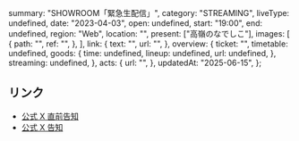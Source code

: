   summary: "SHOWROOM「緊急生配信」",
  category: "STREAMING",
  liveType: undefined,
  date: "2023-04-03",
  open: undefined,
  start: "19:00",
  end: undefined,
  region: "Web",
  location: "",
  present: ["高嶺のなでしこ"],
  images: [
    {
      path: "",
      ref: "",
    },
  ],
  link: {
    text: "",
    url: "",
  },
  overview: {
    ticket: "",
    timetable: undefined,
    goods: {
      time: undefined,
      lineup: undefined,
      url: undefined,
    },
    streaming: undefined,
  },
  acts: {
    url: "",
  },
  updatedAt: "2025-06-15",
};

## リンク

- [公式 X 直前告知](https://x.com/takanenofficial/status/1642829630976720896)
- [公式 X 告知](https://x.com/takanenofficial/status/1642466911739949056)
